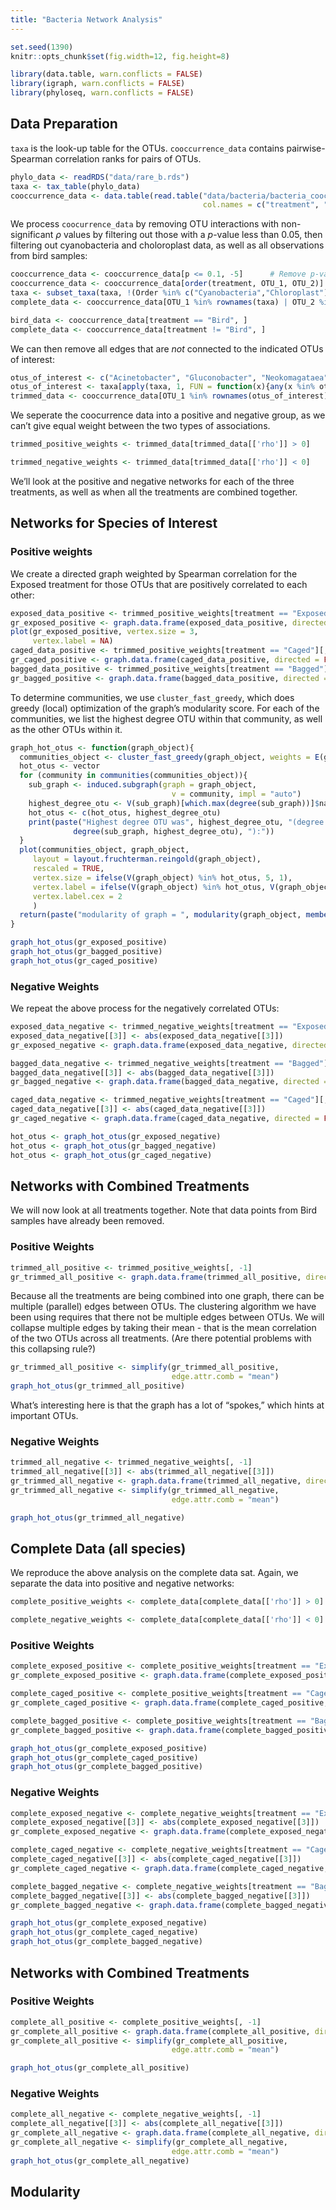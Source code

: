 ```yaml
---
title: "Bacteria Network Analysis"
---
```

<script>
$(document).ready(function() {
  $items = $('div#TOC li');
  $items.each(function(idx) {
    num_ul = $(this).parentsUntil('#TOC').length;
    $(this).css({'text-indent': num_ul * 10, 'padding-left': 0});
  });
});
</script>

```r
set.seed(1390)
knitr::opts_chunk$set(fig.width=12, fig.height=8)
```
```r
library(data.table, warn.conflicts = FALSE)
library(igraph, warn.conflicts = FALSE)
library(phyloseq, warn.conflicts = FALSE)
```

## Data Preparation

`taxa` is the look-up table for the OTUs.  `cooccurrence_data` contains pairwise-Spearman correlation ranks for pairs of OTUs.

```r
phylo_data <- readRDS("data/rare_b.rds")
taxa <- tax_table(phylo_data)
cooccurrence_data <- data.table(read.table("data/bacteria/bacteria_cooccurrence.tsv", 
                                           col.names = c("treatment", "OTU_1", "OTU_2", "rho", "p")))
```

We process `coocurrence_data` by removing OTU interactions with non-significant $\rho$ values by filtering out those with a $p$-value less than $0.05$, then filtering out cyanobacteria and choloroplast data, as well as all observations from bird samples:

```r
cooccurrence_data <- cooccurrence_data[p <= 0.1, -5]      # Remove p-values from table
cooccurrence_data <- cooccurrence_data[order(treatment, OTU_1, OTU_2)]
taxa <- subset_taxa(taxa, !(Order %in% c("Cyanobacteria","Chloroplast")))
complete_data <- cooccurrence_data[OTU_1 %in% rownames(taxa) | OTU_2 %in% rownames(taxa)]

bird_data <- cooccurrence_data[treatment == "Bird", ]
complete_data <- cooccurrence_data[treatment != "Bird", ]
```

We can then remove all edges that are $\textit{not}$ connected to the indicated OTUs of interest:

```r
otus_of_interest <- c("Acinetobacter", "Gluconobacter", "Neokomagataea", "erwinia", "Pantoea", "resenbergiella", "Asaia", "Lactobacillus", "Pseudomonas")
otus_of_interest <- taxa[apply(taxa, 1, FUN = function(x){any(x %in% otus_of_interest)}),]
trimmed_data <- cooccurrence_data[OTU_1 %in% rownames(otus_of_interest) | OTU_2 %in% rownames(otus_of_interest)]
```

We seperate the coocurrence data into a positive and negative group, as we can't give equal weight between the two types of associations.

```r
trimmed_positive_weights <- trimmed_data[trimmed_data[['rho']] > 0]
```

```r
trimmed_negative_weights <- trimmed_data[trimmed_data[['rho']] < 0]
```

We'll look at the positive and negative networks for each of the three treatments, as well as when all the treatments are combined together.

## Networks for Species of Interest

### Positive weights 
We create a directed graph weighted by Spearman correlation for the Exposed treatment for those OTUs that are positively correlated to each other:  
```r
exposed_data_positive <- trimmed_positive_weights[treatment == "Exposed"][,-1]
gr_exposed_positive <- graph.data.frame(exposed_data_positive, directed = FALSE)
plot(gr_exposed_positive, vertex.size = 3,
     vertex.label = NA)
caged_data_positive <- trimmed_positive_weights[treatment == "Caged"][,-1]
gr_caged_positive <- graph.data.frame(caged_data_positive, directed = FALSE)
bagged_data_positive <- trimmed_positive_weights[treatment == "Bagged"][,-1]
gr_bagged_positive <- graph.data.frame(bagged_data_positive, directed = FALSE)
```

To determine communities, we use `cluster_fast_greedy`, which does greedy (local) optimization of the graph's modularity score.  For each of the communities, we list the highest degree OTU within that community, as well as the other OTUs within it.

```r
graph_hot_otus <- function(graph_object){
  communities_object <- cluster_fast_greedy(graph_object, weights = E(graph_object)$rho)
  hot_otus <- vector
  for (community in communities(communities_object)){
    sub_graph <- induced.subgraph(graph = graph_object, 
                                    v = community, impl = "auto")
    highest_degree_otu <- V(sub_graph)[which.max(degree(sub_graph))]$name
    hot_otus <- c(hot_otus, highest_degree_otu)
    print(paste("Highest degree OTU was", highest_degree_otu, "(degree =",  
              degree(sub_graph, highest_degree_otu), "):"))
  }
  plot(communities_object, graph_object, 
     layout = layout.fruchterman.reingold(graph_object),
     rescaled = TRUE,
     vertex.size = ifelse(V(graph_object) %in% hot_otus, 5, 1), 
     vertex.label = ifelse(V(graph_object) %in% hot_otus, V(graph_object)$id, NA),
     vertex.label.cex = 2
     )
  return(paste("modularity of graph = ", modularity(graph_object, membership(communities_object)), sep=""))
}
```

```r
graph_hot_otus(gr_exposed_positive)
graph_hot_otus(gr_bagged_positive)
graph_hot_otus(gr_caged_positive)
```

### Negative Weights

We repeat the above process for the negatively correlated OTUs:

```r
exposed_data_negative <- trimmed_negative_weights[treatment == "Exposed"][, -1]
exposed_data_negative[[3]] <- abs(exposed_data_negative[[3]])
gr_exposed_negative <- graph.data.frame(exposed_data_negative, directed = FALSE)

bagged_data_negative <- trimmed_negative_weights[treatment == "Bagged"][, -1]
bagged_data_negative[[3]] <- abs(bagged_data_negative[[3]])
gr_bagged_negative <- graph.data.frame(bagged_data_negative, directed = FALSE)

caged_data_negative <- trimmed_negative_weights[treatment == "Caged"][, -1]
caged_data_negative[[3]] <- abs(caged_data_negative[[3]])
gr_caged_negative <- graph.data.frame(caged_data_negative, directed = FALSE)


```


```r
hot_otus <- graph_hot_otus(gr_exposed_negative)
hot_otus <- graph_hot_otus(gr_bagged_negative)
hot_otus <- graph_hot_otus(gr_caged_negative)
```

## Networks with Combined Treatments

We will now look at all treatments together.  Note that data points from Bird samples have already been removed.

### Positive Weights

```r
trimmed_all_positive <- trimmed_positive_weights[, -1]
gr_trimmed_all_positive <- graph.data.frame(trimmed_all_positive, directed = FALSE)
```

Because all the treatments are being combined into one graph, there can be multiple (parallel) edges between OTUs.  The clustering algorithm we have been using requires that there not be multiple edges between OTUs. We will collapse multiple edges by taking their mean - that is the mean correlation of the two OTUs across all treatments. (Are there potential problems with this collapsing rule?) 

```r
gr_trimmed_all_positive <- simplify(gr_trimmed_all_positive, 
                                    edge.attr.comb = "mean")
graph_hot_otus(gr_trimmed_all_positive)
```

What's interesting here is that the graph has a lot of "spokes," which hints at important OTUs.

### Negative Weights

```r
trimmed_all_negative <- trimmed_negative_weights[, -1]
trimmed_all_negative[[3]] <- abs(trimmed_all_negative[[3]])
gr_trimmed_all_negative <- graph.data.frame(trimmed_all_negative, directed = FALSE)
gr_trimmed_all_negative <- simplify(gr_trimmed_all_negative, 
                                    edge.attr.comb = "mean")

graph_hot_otus(gr_trimmed_all_negative)
```

## Complete Data (all species)

We reproduce the above analysis on the complete data sat.  Again, we separate the data into positive and negative networks:

```r
complete_positive_weights <- complete_data[complete_data[['rho']] > 0]
```

```r
complete_negative_weights <- complete_data[complete_data[['rho']] < 0]
```

### Positive Weights 
```r
complete_exposed_positive <- complete_positive_weights[treatment == "Exposed"][,-1]
gr_complete_exposed_positive <- graph.data.frame(complete_exposed_positive, directed = FALSE)

complete_caged_positive <- complete_positive_weights[treatment == "Caged"][,-1]
gr_complete_caged_positive <- graph.data.frame(complete_caged_positive, directed = FALSE)

complete_bagged_positive <- complete_positive_weights[treatment == "Bagged"][,-1]
gr_complete_bagged_positive <- graph.data.frame(complete_bagged_positive, directed = FALSE)

graph_hot_otus(gr_complete_exposed_positive)
graph_hot_otus(gr_complete_caged_positive)
graph_hot_otus(gr_complete_bagged_positive)
```

### Negative Weights

```r
complete_exposed_negative <- complete_negative_weights[treatment == "Exposed"][,-1]
complete_exposed_negative[[3]] <- abs(complete_exposed_negative[[3]])
gr_complete_exposed_negative <- graph.data.frame(complete_exposed_negative, directed = FALSE)

complete_caged_negative <- complete_negative_weights[treatment == "Caged"][,-1]
complete_caged_negative[[3]] <- abs(complete_caged_negative[[3]])
gr_complete_caged_negative <- graph.data.frame(complete_caged_negative, directed = FALSE)

complete_bagged_negative <- complete_negative_weights[treatment == "Bagged"][,-1]
complete_bagged_negative[[3]] <- abs(complete_bagged_negative[[3]])
gr_complete_bagged_negative <- graph.data.frame(complete_bagged_negative, directed = FALSE)
```

```r
graph_hot_otus(gr_complete_exposed_negative)
graph_hot_otus(gr_complete_caged_negative)
graph_hot_otus(gr_complete_bagged_negative)
```

## Networks with Combined Treatments

### Positive Weights

```r
complete_all_positive <- complete_positive_weights[, -1]
gr_complete_all_positive <- graph.data.frame(complete_all_positive, directed = FALSE)
gr_complete_all_positive <- simplify(gr_complete_all_positive, 
                                    edge.attr.comb = "mean")

graph_hot_otus(gr_complete_all_positive)
```

### Negative Weights


```r
complete_all_negative <- complete_negative_weights[, -1]
complete_all_negative[[3]] <- abs(complete_all_negative[[3]])
gr_complete_all_negative <- graph.data.frame(complete_all_negative, directed = FALSE)
gr_complete_all_negative <- simplify(gr_complete_all_negative, 
                                    edge.attr.comb = "mean")
graph_hot_otus(gr_complete_all_negative)


```

## Modularity

<!-- Collecting all modularity scores: -->

<!-- ```{r mod.1} -->
<!-- treatments <- c("tep", "ten", "tcp", "tcn", "tbp", "tbn", "tap", "tan", -->
<!--                         "cep", "cen", "ccp", "ccn", "cbp", "cbn", "cap", "can") -->
<!-- # scores <- c(tep.mod, ten.mod, tcp.mod, tcn.mod, tbp.mod, tbn.mod, tap.mod, tan.mod, -->
<!--             # cep.mod, cen.mod, ccp.mod, ccn.mod, cbp.mod, cbn.mod, cap.mod, can.mod) -->
<!-- mod.scores <- data.table(treatments, scores) -->


<!-- library(ggplot2, warn.conflicts = FALSE) -->
<!-- ggplot(mod.scores, aes(x = "", y = scores)) + geom_boxplot() + -->
<!-- geom_jitter(shape = 16, aes(color = treatments)) -->
<!-- ``` -->

